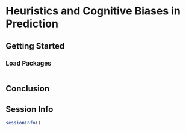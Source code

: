 # Heuristics and Cognitive Biases in Prediction {#sec-cognitiveBias}

## Getting Started {#sec-cognitiveBiasGettingStarted}

### Load Packages {#sec-cognitiveBiasLoadPackages}

```r

```

## Conclusion {#sec-cognitiveBiasConclusion}

::: {.content-visible when-format="html"}

## Session Info {#sec-cognitiveBiasSessionInfo}

```r
sessionInfo()
```

:::
